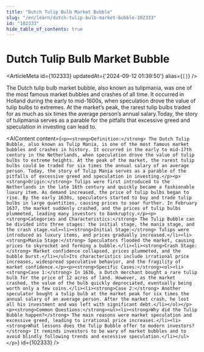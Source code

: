 ```yaml
---
title: "Dutch Tulip Bulb Market Bubble"
slug: "/en/learn/dutch-tulip-bulb-market-bubble-102333"
id: "102333"
hide_table_of_contents: true
---
```



# Dutch Tulip Bulb Market Bubble

<ArticleMeta id={102333} updatedAt={'2024-09-12 01:39:50'} alias={`[]`} />
<div className='border-solid border-b border-t-0 my-4 border-[var(--ifm-color-gray-300)]' />

The Dutch tulip bulb market bubble, also known as tulipmania, was one of the most famous market bubbles and crashes of all time. It occurred in Holland during the early to mid-1600s, when speculation drove the value of tulip bulbs to extremes. At the market’s peak, the rarest tulip bulbs traded for as much as six times the average person’s annual salary.Today, the story of tulipmania serves as a parable for the pitfalls that excessive greed and speculation in investing can lead to.

<AIContent content={`<p><strong>Definition:</strong> The Dutch Tulip Bubble, also known as Tulip Mania, is one of the most famous market bubbles and crashes in history. It occurred in the early to mid-17th century in the Netherlands, when speculation drove the value of tulip bulbs to extreme heights. At the peak of the market, the rarest tulip bulbs could be traded for six times the annual salary of an average person. Today, the story of Tulip Mania serves as a parable of the pitfalls of excessive greed and speculation in investing.</p><p><strong>Origin:</strong> Tulips were first introduced to the Netherlands in the late 16th century and quickly became a fashionable luxury item. As demand increased, the price of tulip bulbs began to rise. By the early 1630s, speculators started to buy and trade tulip bulbs in large quantities, causing prices to soar further. In February 1637, the market suddenly crashed, and the prices of tulip bulbs plummeted, leading many investors to bankruptcy.</p><p><strong>Categories and Characteristics:</strong> The Tulip Bubble can be divided into three stages: the initial stage, the mania stage, and the crash stage.<ul><li><strong>Initial Stage:</strong> Tulips were introduced as luxury items, and prices gradually increased.</li><li><strong>Mania Stage:</strong> Speculators flooded the market, causing prices to skyrocket and forming a bubble.</li><li><strong>Crash Stage:</strong> Market confidence collapsed, prices plummeted, and the bubble burst.</li></ul>Its characteristics include irrational price increases, widespread speculative behavior, and the fragility of market confidence.</p><p><strong>Specific Cases:</strong><ol><li><strong>Case 1:</strong> In 1636, a Dutch merchant bought a rare tulip bulb for the price of 12 acres of land. However, as the market crashed, the value of the bulb quickly depreciated, eventually being worth only a few coins.</li><li><strong>Case 2:</strong> Another speculator bought a tulip bulb at the market peak for six times the annual salary of an average person. After the market crash, he lost all his investment and was left with significant debt.</li></ol></p><p><strong>Common Questions:</strong><ul><li><strong>Why did the Tulip Bubble happen?</strong> The main reasons were market speculation and excessive greed, leading to irrational price increases.</li><li><strong>What lessons does the Tulip Bubble offer to modern investors?</strong> It reminds investors to be wary of market bubbles and to avoid blindly following trends and excessive speculation.</li></ul></p>`} id={102333} />
